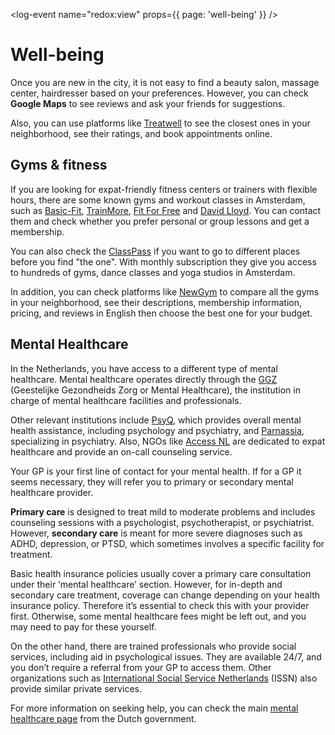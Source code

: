 <log-event name="redox:view" props={{ page: 'well-being' }} />

# Well-being

Once you are new in the city, it is not easy to find a beauty salon, massage center, hairdresser based on your preferences. However, you can check **Google Maps** to see reviews and ask your friends for suggestions.

Also, you can use platforms like [Treatwell](https://www.treatwell.nl/) to see the closest ones in your neighborhood, see their ratings, and book appointments online.   

## Gyms & fitness
If you are looking for expat-friendly fitness centers or trainers with flexible hours, there are some known gyms and workout classes in Amsterdam, such as [Basic-Fit](https://www.basic-fit.com/nl-nl/home), [TrainMore](https://trainmore.nl/clubs/), [Fit For Free](https://www.fitforfree.nl/amsterdam) and [David Lloyd](https://www.davidlloyd.nl/en/clubs/amsterdam/). You can contact them and check whether you prefer personal or group lessons and get a membership.

You can also check the [ClassPass](https://classpass.com/) if you want to go to different places before you find "the one". With monthly subscription they give you access to hundreds of gyms, dance classes and yoga studios in Amsterdam.

In addition, you can check platforms like [NewGym](https://newgym.nl/en/) to compare all the gyms in your neighborhood, see their descriptions, membership information, pricing, and reviews in English then choose the best one for your budget.

## Mental Healthcare
In the Netherlands, you have access to a different type of mental healthcare. Mental healthcare operates directly through the [GGZ](https://ggz.nl/) (Geestelijke Gezondheids Zorg or Mental Healthcare), the institution in charge of mental healthcare facilities and professionals.

Other relevant institutions include [PsyQ](https://www.psyq.nl/), which provides overall mental health assistance, including psychology and psychiatry, and [Parnassia](https://www.parnassia.nl/), specializing in psychiatry. Also, NGOs like [Access NL](https://access-nl.org/counselling/counsellor-on-call/) are dedicated to expat healthcare and provide an on-call counseling service.

<callout>
  Your GP is your first line of contact for your mental health. If for a GP it seems necessary, they will refer you to primary or secondary mental healthcare provider.
</callout>

**Primary care** is designed to treat mild to moderate problems and includes counseling sessions with a psychologist, psychotherapist, or psychiatrist. However, **secondary care** is meant for more severe diagnoses such as ADHD, depression, or PTSD, which sometimes involves a specific facility for treatment.

Basic health insurance policies usually cover a primary care consultation under their ‘mental healthcare’ section. However, for in-depth and secondary care treatment, coverage can change depending on your health insurance policy. Therefore it’s essential to check this with your provider first. Otherwise, some mental healthcare fees might be left out, and you may need to pay for these yourself.

On the other hand, there are trained professionals who provide social services, including aid in psychological issues. They are available 24/7, and you don’t require a referral from your GP to access them. Other organizations such as [International Social Service Netherlands](https://issnetherlands.nl/en/home-en/) (ISSN) also provide similar private services.

For more information on seeking help, you can check the main [mental healthcare page](https://www.government.nl/topics/mental-health-services) from the Dutch government.